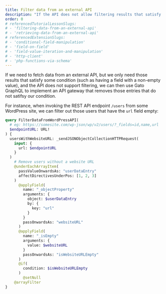 ```yaml
---
title: Filter data from an external API
description: "If the API does not allow filtering results that satisfy some condition (such as having a field with a non-empty value), we can implement an API gateway that removes those entries that do not satifsy our condition"
order: 0
# referencedTutorialLessonSlugs:
# - 'filtering-data-from-an-external-api'
# - 'retrieving-data-from-an-external-api'
# referencedExtensionSlugs:
# - 'conditional-field-manipulation'
# - 'field-on-field'
# - 'field-value-iteration-and-manipulation'
# - 'http-client'
# - 'php-functions-via-schema'
---
```


If we need to fetch data from an external API, but we only need those results that satisfy some condition (such as having a field with a non-empty value), and the API does not support filtering, we can then use Gato GraphQL to implement an API gateway that removes those entries that do not satifsy our condition.

For instance, when invoking the REST API endpoint `/users` from some WordPress site, we can filter out those users that have the `url` field empty:

```graphql
query FilterDataFromWordPressAPI(
  # eg: https://somesite.com/wp-json/wp/v2/users/?_fields=id,name,url
  $endpointURL: URL!
) {
  usersWithWebsiteURL: _sendJSONObjectCollectionHTTPRequest(
    input: {
      url: $endpointURL
    }
  )
    # Remove users without a website URL
    @underEachArrayItem(
      passValueOnwardsAs: "userDataEntry"
      affectDirectivesUnderPos: [1, 2, 3]
    )
      @applyField(
        name: "_objectProperty"
        arguments: {
          object: $userDataEntry
          by: {
            key: "url"
          }
        }
        passOnwardsAs: "websiteURL"
      )
      @applyField(
        name: "_isEmpty"
        arguments: {
          value: $websiteURL
        }
        passOnwardsAs: "isWebsiteURLEmpty"
      )
      @if(
        condition: $isWebsiteURLEmpty
      )
        @setNull
    @arrayFilter
}
```

